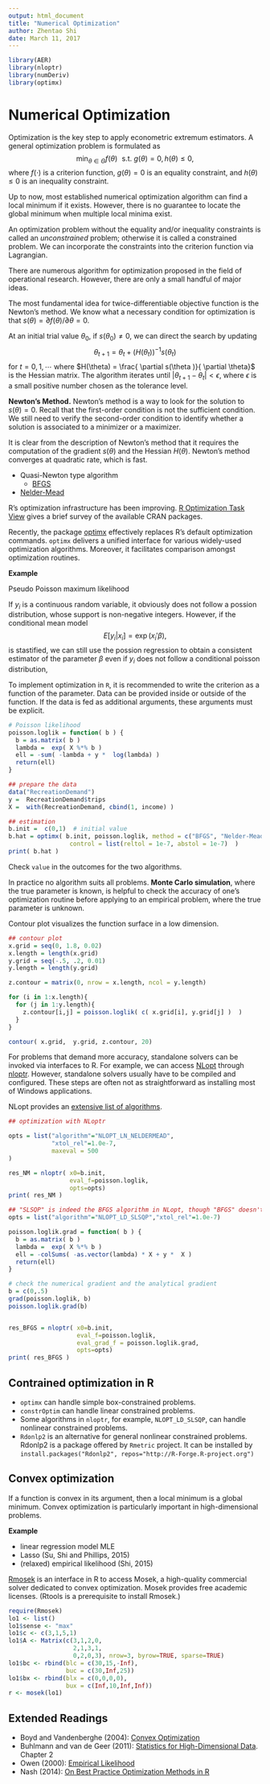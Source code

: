 ```yaml
---
output: html_document
title: "Numerical Optimization"
author: Zhentao Shi
date: March 11, 2017
---
```


```r
library(AER)
library(nloptr)
library(numDeriv)
library(optimx)
```

# Numerical Optimization

Optimization is the key step to apply econometric extremum estimators.
A general optimization problem is formulated as
$$\min_{\theta \in \Theta } f(\theta) \,\, \mbox{ s.t. }  g(\theta) = 0, h(\theta) \leq 0,$$
where $f(\cdot)$ is a criterion function, $g(\theta) = 0$ is an equality constraint,
and $h(\theta)\leq 0$ is an inequality constraint.

Up to now, most established numerical optimization algorithm can find a local minimum if it exists.
However, there is no guarantee to locate the global minimum when multiple local minima exist.

An optimization problem without the equality and/or inequality constraints is called
an *unconstrained* problem; otherwise it is called a constrained problem.
We can incorporate the constraints into the criterion function via Lagrangian.

There are numerous algorithm for optimization proposed in the field of operational research.
However, there are only a small handful of major ideas.

The most fundamental idea for twice-differentiable objective function is the Newton's method.
We know what a necessary condition for optimization is that
$s(\theta) = \partial f(\theta) / \partial \theta = 0$.

At an initial trial value $\theta_0$, if $s(\theta_0) \neq 0$, we can direct the search by updating
$$
\theta_{t+1} = \theta_{t} +  \left( H(\theta_t)  \right)^{-1}  s(\theta_t)
$$
for $t=0,1,\cdots$ where
$H(\theta) = \frac{ \partial s(\theta )}{ \partial \theta}$
is the Hessian matrix.
The algorithm iterates
until $|\theta_{t+1} -\theta_{t}| < \epsilon$, where $\epsilon$ is a small positive number chosen as the tolerance level.

**Newton's Method.** Newton's method is a way to look for the solution to
$s(\theta) = 0$. Recall that the first-order condition is not the sufficient
condition. We still need to verify the second-order condition to identify
whether a solution is associated to a minimizer or a maximizer.

It is clear from the description of Newton's method that it requires the
computation of the gradient $s(\theta)$ and the Hessian $H(\theta)$.
Newton's method converges at quadratic rate, which is fast.

* Quasi-Newton type algorithm
    - [BFGS](http://en.wikipedia.org/wiki/Broyden%E2%80%93Fletcher%E2%80%93Goldfarb%E2%80%93Shanno_algorithm)
* [Nelder-Mead](http://en.wikipedia.org/wiki/Nelder%E2%80%93Mead_method)

R's optimization infrastructure has been improving. [R Optimization Task View](http://cran.r-project.org/web/views/Optimization.html) gives a brief survey of the available CRAN packages.

Recently, the package [optimx](http://cran.r-project.org/web/packages/optimx/index.html) effectively replaces R's default optimization commands. `optimx` delivers a unified interface for various widely-used optimization algorithms. Moreover, it facilitates comparison amongst optimization routines.

**Example**

Pseudo Poisson maximum likelihood

If $y_i$ is a continuous random variable, it obviously does not follow a possion distribution, whose support is non-negative integers. However, if the conditional mean model
$$E[y_i | x_i] = \exp( x_i' \beta),$$
is stastified, we can still use the possion regression to obtain a consistent estimator of the parameter $\beta$ even if $y_i$ does not follow a conditional poisson distribution,

To implement optimization in `R`, it is recommended to write the criterion as a function of the parameter. Data can be provided inside or outside of the function. If the data is fed as additional arguments, these arguments must be explicit.




```r
# Poisson likelihood
poisson.loglik = function( b ) {
  b = as.matrix( b )
  lambda =  exp( X %*% b )
  ell = -sum( -lambda + y *  log(lambda) )
  return(ell)
}

## prepare the data
data("RecreationDemand")
y =  RecreationDemand$trips
X =  with(RecreationDemand, cbind(1, income) )

## estimation
b.init =  c(0,1)  # initial value
b.hat = optimx( b.init, poisson.loglik, method = c("BFGS", "Nelder-Mead"),
                 control = list(reltol = 1e-7, abstol = 1e-7)  )
print( b.hat )
```




Check `value` in the outcomes for the two algorithms.

In practice no algorithm suits all problems. **Monte Carlo simulation**, where the true parameter is known,  is helpful to check the accuracy of one's optimization routine before applying to an empirical problem, where the true parameter is unknown.

Contour plot visualizes the function surface in a low dimension.

```r
## contour plot
x.grid = seq(0, 1.8, 0.02)
x.length = length(x.grid)
y.grid = seq(-.5, .2, 0.01)
y.length = length(y.grid)

z.contour = matrix(0, nrow = x.length, ncol = y.length)

for (i in 1:x.length){
  for (j in 1:y.length){
    z.contour[i,j] = poisson.loglik( c( x.grid[i], y.grid[j] )  )
  }
}

contour( x.grid,  y.grid, z.contour, 20)
```

For problems that demand more accuracy, standalone solvers can be invoked via interfaces to R. For example, we can access [NLopt](http://ab-initio.mit.edu/wiki/index.php/NLopt_Installation) through [nloptr](http://cran.r-project.org/web/packages/nloptr/index.html). However, standalone solvers usually have to be compiled and configured. These steps are often not as straightforward as installing most of Windows applications.

NLopt provides an [extensive list of algorithms](http://ab-initio.mit.edu/wiki/index.php/NLopt_Algorithms#SLSQP).


```r
## optimization with NLoptr

opts = list("algorithm"="NLOPT_LN_NELDERMEAD",
            "xtol_rel"=1.0e-7,
            maxeval = 500
)

res_NM = nloptr( x0=b.init,
                 eval_f=poisson.loglik,
                 opts=opts)
print( res_NM )

## "SLSQP" is indeed the BFGS algorithm in NLopt, though "BFGS" doesn't appear in the name
opts = list("algorithm"="NLOPT_LD_SLSQP","xtol_rel"=1.0e-7)

poisson.loglik.grad = function( b ) {
  b = as.matrix( b )
  lambda =  exp( X %*% b )
  ell = -colSums( -as.vector(lambda) * X + y *  X )
  return(ell)
}

# check the numerical gradient and the analytical gradient
b = c(0,.5)
grad(poisson.loglik, b)
poisson.loglik.grad(b)


res_BFGS = nloptr( x0=b.init,
                   eval_f=poisson.loglik,
                   eval_grad_f = poisson.loglik.grad,
                   opts=opts)
print( res_BFGS )
```

## Contrained optimization in R

* `optimx` can handle simple box-constrained problems.
* `constrOptim` can handle linear constrained problems.
* Some algorithms in `nloptr`, for example, `NLOPT_LD_SLSQP`, can handle nonlinear constrained problems.
* `Rdonlp2` is an alternative for general nonlinear constrained problems. Rdonlp2 is a package offered by `Rmetric` project. It can be installed by `install.packages("Rdonlp2", repos="http://R-Forge.R-project.org")`

## Convex optimization

If a function is convex in its argument, then a local minimum is a global minimum. Convex optimization is particularly important in high-dimensional problems.

**Example**

* linear regression model MLE
* Lasso (Su, Shi and Phillips, 2015)
* (relaxed) empirical likelihood (Shi, 2015)

[Rmosek](http://rmosek.r-forge.r-project.org/) is an interface in R to access Mosek, a high-quality commercial solver dedicated to convex optimization. Mosek provides free academic licenses. (Rtools is a prerequisite to install Rmosek.)

```r
require(Rmosek)
lo1 <- list()
lo1$sense <- "max"
lo1$c <- c(3,1,5,1)
lo1$A <- Matrix(c(3,1,2,0,
                  2,1,3,1,
                  0,2,0,3), nrow=3, byrow=TRUE, sparse=TRUE)
lo1$bc <- rbind(blc = c(30,15,-Inf),
                buc = c(30,Inf,25))
lo1$bx <- rbind(blx = c(0,0,0,0),
                bux = c(Inf,10,Inf,Inf))
r <- mosek(lo1)
```

## Extended Readings

* Boyd and Vandenberghe (2004): [Convex Optimization](http://stanford.edu/~boyd/cvxbook/)
* Buhlmann and van de Geer (2011): [Statistics for High-Dimensional Data](http://www.springer.com/us/book/9783642201912). Chapter 2
* Owen (2000): [Empirical Likelihood](http://statweb.stanford.edu/~owen/empirical/)
* Nash (2014): [On Best Practice Optimization Methods in R](http://www.jstatsoft.org/v60/i02/paper)
